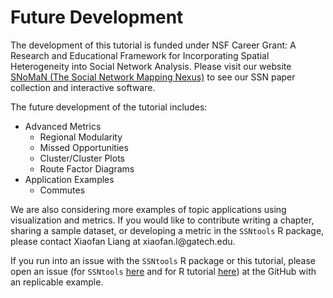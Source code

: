 # Future Development {#development}

The development of this tutorial is funded under NSF Career Grant: A Research and Educational Framework for Incorporating Spatial Heterogeneity into Social Network Analysis. Please visit our website [SNoMaN (The Social Network Mapping Nexus)](https://sites.gatech.edu/snoman/) to see our SSN paper collection and interactive software. 

The future development of the tutorial includes: 

* Advanced Metrics 
  + Regional Modularity
  + Missed Opportunities
  + Cluster/Cluster Plots
  + Route Factor Diagrams
  
* Application Examples
  + Commutes
  
We are also considering more examples of topic applications using visualization and metrics. If you would like to contribute writing a chapter, sharing a sample dataset, or developing a metric in the `SSNtools` R package, please contact Xiaofan Liang at xiaofan.l@gatech.edu. 

If you run into an issue with the `SSNtools` R package or this tutorial, please open an issue (for `SSNtools` [here](https://github.com/friendlycities-gatech/SSNtools/issues) and for R tutorial [here](https://github.com/friendlycities-gatech/SSN_tutorial/issues)) at the GitHub with an replicable example. 